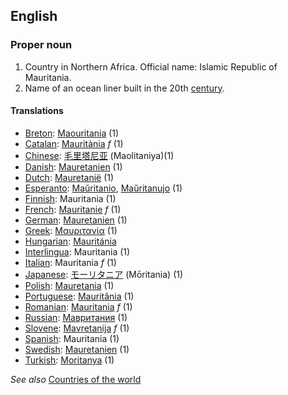 ==English==

===Proper noun===

# Country in Northern Africa.  Official name: Islamic Republic of Mauritania.
# Name of an ocean liner built in the 20th [[century]].

====Translations====

*[[Breton]]: [[Maouritania]] (1)
*[[Catalan]]: [[Mauritània]] ''f'' (1)
*[[Chinese]]: [[毛里塔尼亚]] (Maolitaniya)(1)
*[[Danish]]: [[Mauretanien]] (1)
*[[Dutch]]: [[Mauretanië]] (1)
*[[Esperanto]]: [[Maŭritanio]], [[Maŭritanujo]] (1)
*[[Finnish]]: Mauritania (1)
*[[French]]: [[Mauritanie]] ''f'' (1)
*[[German]]: [[Mauretanien]] (1)
*[[Greek]]: [[Μαυριτανία]] (1)
*[[Hungarian]]: [[Mauritánia]]
*[[Interlingua]]: Mauritania (1)
*[[Italian]]: Mauritania ''f'' (1)
*[[Japanese]]: [[モーリタニア]] (Mōritania) (1)
*[[Polish]]: [[Mauretania]] (1)
*[[Portuguese]]: [[Mauritânia]] (1)
*[[Romanian]]: [[Mauritania]] ''f'' (1)
*[[Russian]]: [[Мавритания]] (1)
*[[Slovene]]: [[Mavretanija]] ''f'' (1)
*[[Spanish]]: Mauritania (1)
*[[Swedish]]: [[Mauretanien]] (1)
*[[Turkish]]: [[Moritanya]] (1)

''See also'' [[Countries of the world]]